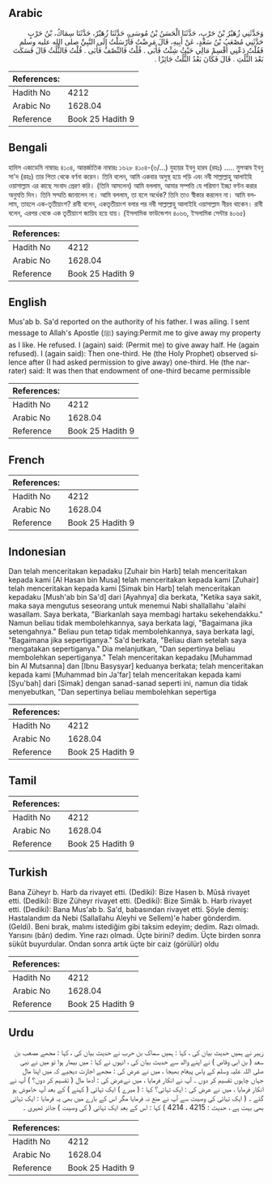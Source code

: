 ## Arabic


<div dir="rtl" lang="ar" style={{fontSize:'larger',backgroundColor:'#f8f9fa',padding:20}}>
وَحَدَّثَنِي زُهَيْرُ بْنُ حَرْبٍ، حَدَّثَنَا الْحَسَنُ بْنُ مُوسَى، حَدَّثَنَا زُهَيْرٌ، حَدَّثَنَا سِمَاكُ، بْنُ حَرْبٍ حَدَّثَنِي مُصْعَبُ بْنُ سَعْدٍ، عَنْ أَبِيهِ، قَالَ مَرِضْتُ فَأَرْسَلْتُ إِلَى النَّبِيِّ صلى الله عليه وسلم فَقُلْتُ دَعْنِي أَقْسِمْ مَالِي حَيْثُ شِئْتُ فَأَبَى ‏.‏ قُلْتُ فَالنِّصْفُ فَأَبَى ‏.‏ قُلْتُ فَالثُّلُثُ قَالَ فَسَكَتَ بَعْدَ الثُّلُثِ ‏.‏ قَالَ فَكَانَ بَعْدُ الثُّلُثُ جَائِزًا ‏.‏
</div>
<div style={{backgroundColor:'#f8f9fa',padding:20, marginBottom: 10}}><table> <thead> <tr> <th>References:</th> <th></th> </tr> </thead> <tbody><tr><td>Hadith No</td><td>4212</td></tr><tr><td>Arabic No</td><td>1628.04</td></tr><tr><td>Reference</td><td>Book 25 Hadith 9</td></tr></tbody></table></div>

## Bengali


<div dir="ltr" lang="bn" style={{fontSize:'larger',backgroundColor:'#f8f9fa',padding:20}}>
হাদিস একাডেমি নাম্বারঃ ৪১০৪, আন্তর্জাতিক নাম্বারঃ ১৬২৮ ৪১০৪-(৬/...) যুহায়র ইবনু হারব (রহঃ) ..... মুসআব ইবনু সা'দ (রহঃ) তার পিতা থেকে বর্ণনা করেন। তিনি বলেন, আমি একবার অসুস্থ হয়ে পড়ি এবং নবী সাল্লাল্লাহু আলাইহি ওয়াসাল্লাম এর কাছে সংবাদ প্রেরণ করি। (তিনি আসলেন) আমি বললাম, আমার সম্পত্তি যে পরিমাণ ইচ্ছা বণ্টন করার অনুমতি দিন। তিনি সম্মতি জানালেন না। আমি বললাম, তা হলে অর্ধেক? তিনি তাও স্বীকার করলেন না। আমি বললাম, তাহলে এক-তৃতীয়াংশ? রাবী বলেন, একতৃতীয়াংশ বলার পর নবী সাল্লাল্লাহু আলাইহি ওয়াসাল্লাম নীরব থাকেন। রাবী বলেন, এরপর থেকে এক তৃতীয়াংশ জায়িয হয়ে যায়। (ইসলামিক ফাউন্ডেশন ৪০৬৬, ইসলামিক সেন্টার ৪০৬৫)
</div>
<div style={{backgroundColor:'#f8f9fa',padding:20, marginBottom: 10}}><table> <thead> <tr> <th>References:</th> <th></th> </tr> </thead> <tbody><tr><td>Hadith No</td><td>4212</td></tr><tr><td>Arabic No</td><td>1628.04</td></tr><tr><td>Reference</td><td>Book 25 Hadith 9</td></tr></tbody></table></div>

## English


<div dir="ltr" lang="en" style={{fontSize:'larger',backgroundColor:'#f8f9fa',padding:20}}>
Mus'ab b. Sa'd reported on the authority of his father. I was ailing. I sent message to Allah's Apostle (ﷺ) saying:Permit me to give away my property as I like. He refused. I (again) said: (Permit me) to give away half. He (again refused). I (again said): Then one-third. He (the Holy Prophet) observed silence after (I had asked permission to give away) one-third. He (the narrater) said: It was then that endowment of one-third became permissible
</div>
<div style={{backgroundColor:'#f8f9fa',padding:20, marginBottom: 10}}><table> <thead> <tr> <th>References:</th> <th></th> </tr> </thead> <tbody><tr><td>Hadith No</td><td>4212</td></tr><tr><td>Arabic No</td><td>1628.04</td></tr><tr><td>Reference</td><td>Book 25 Hadith 9</td></tr></tbody></table></div>

## French


<div dir="ltr" lang="fr" style={{fontSize:'larger',backgroundColor:'#f8f9fa',padding:20}}>

</div>
<div style={{backgroundColor:'#f8f9fa',padding:20, marginBottom: 10}}><table> <thead> <tr> <th>References:</th> <th></th> </tr> </thead> <tbody><tr><td>Hadith No</td><td>4212</td></tr><tr><td>Arabic No</td><td>1628.04</td></tr><tr><td>Reference</td><td>Book 25 Hadith 9</td></tr></tbody></table></div>

## Indonesian


<div dir="ltr" lang="id" style={{fontSize:'larger',backgroundColor:'#f8f9fa',padding:20}}>
Dan telah menceritakan kepadaku [Zuhair bin Harb] telah menceritakan kepada kami [Al Hasan bin Musa] telah menceritakan kepada kami [Zuhair] telah menceritakan kepada kami [Simak bin Harb] telah menceritakan kepadaku [Mush'ab bin Sa'd] dari [Ayahnya] dia berkata, "Ketika saya sakit, maka saya mengutus seseorang untuk menemui Nabi shallallahu 'alaihi wasallam. Saya berkata, "Biarkanlah saya membagi hartaku sekehendakku." Namun beliau tidak membolehkannya, saya berkata lagi, "Bagaimana jika setengahnya." Beliau pun tetap tidak membolehkannya, saya berkata lagi, "Bagaimana jika sepertiganya." Sa'd berkata, "Beliau diam setelah saya mengatakan sepertiganya." Dia melanjutkan, "Dan sepertinya beliau membolehkan sepertiganya." Telah menceritakan kepadaku [Muhammad bin Al Mutsanna] dan [Ibnu Basysyar] keduanya berkata; telah menceritakan kepada kami [Muhammad bin Ja'far] telah menceritakan kepada kami [Syu'bah] dari [Simak] dengan sanad-sanad seperti ini, namun dia tidak menyebutkan, "Dan sepertinya beliau membolehkan sepertiga
</div>
<div style={{backgroundColor:'#f8f9fa',padding:20, marginBottom: 10}}><table> <thead> <tr> <th>References:</th> <th></th> </tr> </thead> <tbody><tr><td>Hadith No</td><td>4212</td></tr><tr><td>Arabic No</td><td>1628.04</td></tr><tr><td>Reference</td><td>Book 25 Hadith 9</td></tr></tbody></table></div>

## Tamil


<div dir="ltr" lang="ta" style={{fontSize:'larger',backgroundColor:'#f8f9fa',padding:20}}>

</div>
<div style={{backgroundColor:'#f8f9fa',padding:20, marginBottom: 10}}><table> <thead> <tr> <th>References:</th> <th></th> </tr> </thead> <tbody><tr><td>Hadith No</td><td>4212</td></tr><tr><td>Arabic No</td><td>1628.04</td></tr><tr><td>Reference</td><td>Book 25 Hadith 9</td></tr></tbody></table></div>

## Turkish


<div dir="ltr" lang="tr" style={{fontSize:'larger',backgroundColor:'#f8f9fa',padding:20}}>
Bana Züheyr b. Harb da rivayet etti. (Dediki): Bize Hasen b. Mûsâ rivayet etti. (Dediki): Bize Züheyr rivayet etti. (Dediki): Bize Simâk b. Harb rivayet etti. (Dediki): Bana Mus'ab b. Sa'd, babasından rivayet etti. Şöyle demiş: Hastalandım da Nebi (Sallallahu Aleyhi ve Sellem)'e haber gönderdim. (Geldi). Beni bırak, malımı istediğim gibi taksim edeyim; dedim. Razı olmadı. Yarısını (bârı) dedim. Yine razı olmadı. Üçte birini? dedim. Üçte birden sonra sükût buyurdular. Ondan sonra artık üçte bir caiz (görülür) oldu
</div>
<div style={{backgroundColor:'#f8f9fa',padding:20, marginBottom: 10}}><table> <thead> <tr> <th>References:</th> <th></th> </tr> </thead> <tbody><tr><td>Hadith No</td><td>4212</td></tr><tr><td>Arabic No</td><td>1628.04</td></tr><tr><td>Reference</td><td>Book 25 Hadith 9</td></tr></tbody></table></div>

## Urdu


<div dir="rtl" lang="ur" style={{fontSize:'larger',backgroundColor:'#f8f9fa',padding:20}}>
زہیر نے ہمیں حدیث بیان کی ، کہا : ہمیں سماک بن حرب نے حدیث بیان کی ، کہا : مجھے مصعب بن سعد ( بن ابی وقاص ) نے اپنے والد سے حدیث بیان کی ، انہوں نے کہا : میں بیمار ہوا تو میں نے نبی صلی اللہ علیہ وسلم کے پاس پیغام بھیجا ، میں نے عرض کی : مجھے اجازت دیجیے کہ میں اپنا مال جہاں چاہوں تقسیم کر دوں ۔ آپ نے انکار فرمایا ، میں نےعرض کی : آدھا مال ( تقسیم کر دوں؟ ) آپ نے انکار فرمایا ، میں نے عرض کی : ایک تہائی؟ کہا : ( میرے ) ایک تہائی ( کہنے ) کے بعد آپ خاموش ہو گئے ۔ ( ایک تہائی کی وصیت سے آپ نے منع نہ فرمایا مگر اس کے بارے میں بھی یہ فرمایا : ایک تہائی بھی بہت ہے ، حدیث : 4215 ، 4214 ) کہا : اس کے بعد ایک تہائی ( کی وصیت ) جائز ٹھہری ۔
</div>
<div style={{backgroundColor:'#f8f9fa',padding:20, marginBottom: 10}}><table> <thead> <tr> <th>References:</th> <th></th> </tr> </thead> <tbody><tr><td>Hadith No</td><td>4212</td></tr><tr><td>Arabic No</td><td>1628.04</td></tr><tr><td>Reference</td><td>Book 25 Hadith 9</td></tr></tbody></table></div>